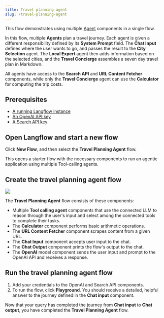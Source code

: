 ```yaml
---
title: Travel planning agent
slug: /travel-planning-agent
---
```



This flow demonstrates using multiple [Agent](/agents) components in a single flow.

In this flow, multiple **Agents** plan a travel journey.
Each agent is given a different responsibility defined by its **System Prompt** field.
The **Chat input** defines where the user wants to go, and passes the result to the **City Selection** agent. The **Local Expert** agent then adds information based on the selected cities, and the **Travel Concierge** assembles a seven day travel plan in Markdown.

All agents have access to the **Search API** and **URL Content Fetcher** components, while only the **Travel Concierge** agent can use the **Calculator** for computing the trip costs.

## Prerequisites

* [A running Langflow instance](/get-started-installation)
* [An OpenAI API key](https://platform.openai.com/api-keys)
* [A Search API key](https://www.searchapi.io/)

## Open Langflow and start a new flow

Click **New Flow**, and then select the **Travel Planning Agent** flow.

This opens a starter flow with the necessary components to run an agentic application using multiple Tool-calling agents.

## Create the travel planning agent flow

![](/img/starter-flow-travel-agent.png)

The **Travel Planning Agent** flow consists of these components:

* Multiple **Tool calling agent** components that use the connected LLM to reason through the user's input and select among the connected tools to complete their tasks.
* The **Calculator** component performs basic arithmetic operations.
* The **URL Content Fetcher** component scrapes content from a given URL.
* The **Chat Input** component accepts user input to the chat.
* The **Chat Output** component prints the flow's output to the chat.
* The **OpenAI** model component sends the user input and prompt to the OpenAI API and receives a response.

## Run the travel planning agent flow

1. Add your credentials to the OpenAI and Search API components.
2. To run the flow, click <Icon name="Play" aria-hidden="true"/> **Playground**.
You should receive a detailed, helpful answer to the journey defined in the **Chat input** component.

Now that your query has completed the journey from **Chat input** to **Chat output**, you have completed the **Travel Planning Agent** flow.
